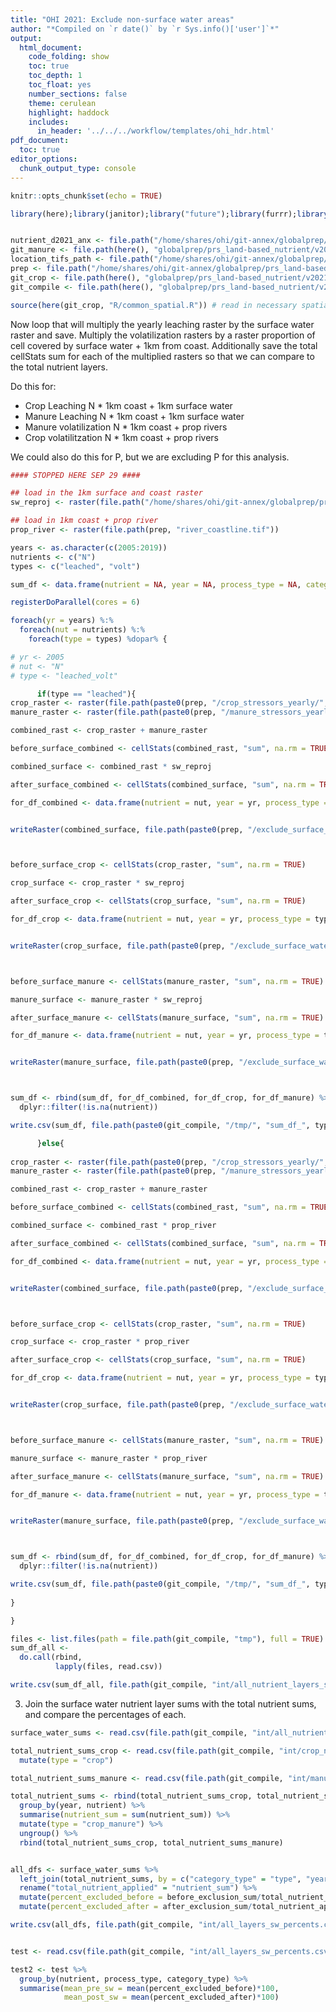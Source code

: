 ```yaml
---
title: "OHI 2021: Exclude non-surface water areas"
author: "*Compiled on `r date()` by `r Sys.info()['user']`*"
output: 
  html_document:
    code_folding: show
    toc: true
    toc_depth: 1
    toc_float: yes
    number_sections: false
    theme: cerulean
    highlight: haddock
    includes: 
      in_header: '../../../workflow/templates/ohi_hdr.html'
pdf_document:
  toc: true
editor_options: 
  chunk_output_type: console
---
```


```r
knitr::opts_chunk$set(echo = TRUE)

library(here);library(janitor);library("future");library(furrr);library(vroom);library(raster); library(tidyverse);library(readr); library(fasterize); library(sf)


nutrient_d2021_anx <- file.path("/home/shares/ohi/git-annex/globalprep/_raw_data/FAOSTAT/manure_nutrient/d2021/")
git_manure <- file.path(here(), "globalprep/prs_land-based_nutrient/v2021/STEP2_manure")
location_tifs_path <- file.path("/home/shares/ohi/git-annex/globalprep/_raw_data/halpern_food_systems/d2021/animal_farm/location_tifs")
prep <- file.path("/home/shares/ohi/git-annex/globalprep/prs_land-based_nutrient/v2021")
git_crop <- file.path(here(), "globalprep/prs_land-based_nutrient/v2021/STEP1_crop")
git_compile <- file.path(here(), "globalprep/prs_land-based_nutrient/v2021/STEP3_compile_prep_layers")

source(here(git_crop, "R/common_spatial.R")) # read in necessary spatial files 

```


Now loop that will multiply the yearly leaching raster by the surface water raster and save. Multiply the volatilization rasters by a raster proportion of cell covered by surface water + 1km from coast. Additionally save the total cellStats sum for each of the multiplied rasters so that we can compare to the total nutrient layers. 

Do this for: 

 - Crop Leaching N * 1km coast + 1km surface water
 - Manure Leaching N * 1km coast + 1km surface water
 - Manure volatilization N * 1km coast + prop rivers 
 - Crop volatilitzation N * 1km coast + prop rivers 

We could also do this for P, but we are excluding P for this analysis. 

```r
#### STOPPED HERE SEP 29 ####

## load in the 1km surface and coast raster
sw_reproj <- raster(file.path("/home/shares/ohi/git-annex/globalprep/prs_land-based_nutrient/v2021/surface_water_reproj.tif"))

## load in 1km coast + prop river 
prop_river <- raster(file.path(prep, "river_coastline.tif"))

years <- as.character(c(2005:2019))
nutrients <- c("N")
types <- c("leached", "volt")

sum_df <- data.frame(nutrient = NA, year = NA, process_type = NA, category_type = NA, before_exclusion_sum = NA, after_exclusion_sum = NA)

registerDoParallel(cores = 6)

foreach(yr = years) %:% 
  foreach(nut = nutrients) %:% 
    foreach(type = types) %dopar% {

# yr <- 2005
# nut <- "N"
# type <- "leached_volt"

      if(type == "leached"){
crop_raster <- raster(file.path(paste0(prep, "/crop_stressors_yearly/", "crop_", type, "_nutrient_", nut, "_", yr, ".tif")))
manure_raster <- raster(file.path(paste0(prep, "/manure_stressors_yearly/", "manure_", type, "_nutrient_", nut, "_", yr, ".tif")))

combined_rast <- crop_raster + manure_raster

before_surface_combined <- cellStats(combined_rast, "sum", na.rm = TRUE)

combined_surface <- combined_rast * sw_reproj

after_surface_combined <- cellStats(combined_surface, "sum", na.rm = TRUE)

for_df_combined <- data.frame(nutrient = nut, year = yr, process_type = type, category_type = "crop_manure", before_exclusion_sum = before_surface_combined, after_exclusion_sum = after_surface_combined)


writeRaster(combined_surface, file.path(paste0(prep, "/exclude_surface_water/", "surface_water_1km_crop_manure_", type, "_nutrient_", nut, "_", yr, ".tif" )), overwrite=TRUE)



before_surface_crop <- cellStats(crop_raster, "sum", na.rm = TRUE)

crop_surface <- crop_raster * sw_reproj

after_surface_crop <- cellStats(crop_surface, "sum", na.rm = TRUE)

for_df_crop <- data.frame(nutrient = nut, year = yr, process_type = type, category_type = "crop", before_exclusion_sum = before_surface_crop, after_exclusion_sum = after_surface_crop)


writeRaster(crop_surface, file.path(paste0(prep, "/exclude_surface_water/", "surface_water_1km_crop_", type, "_nutrient_", nut, "_", yr, ".tif" )), overwrite=TRUE)



before_surface_manure <- cellStats(manure_raster, "sum", na.rm = TRUE)

manure_surface <- manure_raster * sw_reproj

after_surface_manure <- cellStats(manure_surface, "sum", na.rm = TRUE)

for_df_manure <- data.frame(nutrient = nut, year = yr, process_type = type, category_type = "manure", before_exclusion_sum = before_surface_manure, after_exclusion_sum = after_surface_manure)


writeRaster(manure_surface, file.path(paste0(prep, "/exclude_surface_water/", "surface_water_1km_manure_", type, "_nutrient_", nut, "_", yr, ".tif" )), overwrite=TRUE)



sum_df <- rbind(sum_df, for_df_combined, for_df_crop, for_df_manure) %>%
  dplyr::filter(!is.na(nutrient))

write.csv(sum_df, file.path(paste0(git_compile, "/tmp/", "sum_df_", type, "_", nut, "_", yr, ".csv")), row.names = FALSE)

      }else{
        
crop_raster <- raster(file.path(paste0(prep, "/crop_stressors_yearly/", "crop_", type, "_nutrient_", nut, "_", yr, ".tif")))
manure_raster <- raster(file.path(paste0(prep, "/manure_stressors_yearly/", "manure_", type, "_nutrient_", nut, "_", yr, ".tif")))

combined_rast <- crop_raster + manure_raster

before_surface_combined <- cellStats(combined_rast, "sum", na.rm = TRUE)

combined_surface <- combined_rast * prop_river

after_surface_combined <- cellStats(combined_surface, "sum", na.rm = TRUE)

for_df_combined <- data.frame(nutrient = nut, year = yr, process_type = type, category_type = "crop_manure", before_exclusion_sum = before_surface_combined, after_exclusion_sum = after_surface_combined)


writeRaster(combined_surface, file.path(paste0(prep, "/exclude_surface_water/", "surface_water_1km_crop_manure_", type, "_nutrient_", nut, "_", yr, ".tif" )), overwrite=TRUE)



before_surface_crop <- cellStats(crop_raster, "sum", na.rm = TRUE)

crop_surface <- crop_raster * prop_river

after_surface_crop <- cellStats(crop_surface, "sum", na.rm = TRUE)

for_df_crop <- data.frame(nutrient = nut, year = yr, process_type = type, category_type = "crop", before_exclusion_sum = before_surface_crop, after_exclusion_sum = after_surface_crop)


writeRaster(crop_surface, file.path(paste0(prep, "/exclude_surface_water/", "surface_water_1km_crop_", type, "_nutrient_", nut, "_", yr, ".tif" )), overwrite=TRUE)



before_surface_manure <- cellStats(manure_raster, "sum", na.rm = TRUE)

manure_surface <- manure_raster * prop_river

after_surface_manure <- cellStats(manure_surface, "sum", na.rm = TRUE)

for_df_manure <- data.frame(nutrient = nut, year = yr, process_type = type, category_type = "manure", before_exclusion_sum = before_surface_manure, after_exclusion_sum = after_surface_manure)


writeRaster(manure_surface, file.path(paste0(prep, "/exclude_surface_water/", "surface_water_1km_manure_", type, "_nutrient_", nut, "_", yr, ".tif" )), overwrite=TRUE)



sum_df <- rbind(sum_df, for_df_combined, for_df_crop, for_df_manure) %>%
  dplyr::filter(!is.na(nutrient))

write.csv(sum_df, file.path(paste0(git_compile, "/tmp/", "sum_df_", type, "_", nut, "_", yr, ".csv")), row.names = FALSE)
        
}

}

files <- list.files(path = file.path(git_compile, "tmp"), full = TRUE)
sum_df_all <- 
  do.call(rbind,
          lapply(files, read.csv))

write.csv(sum_df_all, file.path(git_compile, "int/all_nutrient_layers_sw_sums.csv"), row.names = FALSE)

```

3. Join the surface water nutrient layer sums with the total nutrient sums, and compare the percentages of each.

```r
surface_water_sums <- read.csv(file.path(git_compile, "int/all_nutrient_layers_sw_sums.csv"))

total_nutrient_sums_crop <- read.csv(file.path(git_compile, "int/crop_nutrient_by_year.csv")) %>%
  mutate(type = "crop")

total_nutrient_sums_manure <- read.csv(file.path(git_compile, "int/manure_nutrient_by_year.csv"))

total_nutrient_sums <- rbind(total_nutrient_sums_crop, total_nutrient_sums_manure) %>% 
  group_by(year, nutrient) %>%
  summarise(nutrient_sum = sum(nutrient_sum)) %>%
  mutate(type = "crop_manure") %>%
  ungroup() %>%
  rbind(total_nutrient_sums_crop, total_nutrient_sums_manure) 


all_dfs <- surface_water_sums %>%
  left_join(total_nutrient_sums, by = c("category_type" = "type", "year", "nutrient")) %>%
  rename("total_nutrient_applied" = "nutrient_sum") %>%
  mutate(percent_excluded_before = before_exclusion_sum/total_nutrient_applied) %>%
  mutate(percent_excluded_after = after_exclusion_sum/total_nutrient_applied)

write.csv(all_dfs, file.path(git_compile, "int/all_layers_sw_percents.csv"), row.names = FALSE)


test <- read.csv(file.path(git_compile, "int/all_layers_sw_percents.csv")) #### NOTE: show Mel this ####

test2 <- test %>%
  group_by(nutrient, process_type, category_type) %>%
  summarise(mean_pre_sw = mean(percent_excluded_before)*100,
            mean_post_sw = mean(percent_excluded_after)*100)

```




